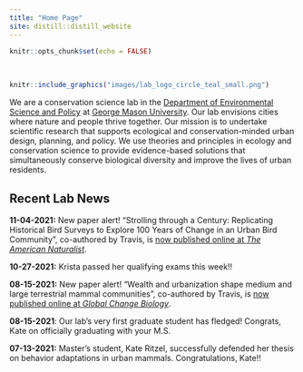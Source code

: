 ```yaml
---
title: "Home Page"
site: distill::distill_website
---
```


```r
knitr::opts_chunk$set(echo = FALSE)
```

<style>
d-title, d-byline {
  display: none
}
</style>

<br>

```r
knitr::include_graphics("images/lab_logo_circle_teal_small.png")
```

We are a conservation science lab in the [Department of Environmental Science and Policy](https://science.gmu.edu/academics/departments-units/environmental-science-policy) at [George Mason University](https://www2.gmu.edu/). Our lab envisions cities where nature and people thrive together. Our mission is to undertake scientific research that supports ecological and conservation-minded urban design, planning, and policy. We use theories and principles in ecology and conservation science to provide evidence-based solutions that simultaneously conserve biological diversity and improve the lives of urban residents.

<h2>Recent Lab News</h2>

**11-04-2021:** New paper alert! "Strolling through a Century: Replicating Historical Bird Surveys to Explore 100 Years of Change in an Urban Bird Community", co-authored by Travis, is [now published online at *The American Naturalist*](https://www.journals.uchicago.edu/doi/10.1086/717052).

**10-27-2021:** Krista passed her qualifying exams this week!!

**08-15-2021:** New paper alert! "Wealth and urbanization shape medium and large terrestrial mammal communities", co-authored by Travis, is [now published online at *Global Change Biology*](https://onlinelibrary.wiley.com/doi/full/10.1111/gcb.15800).

**08-15-2021**: Our lab's very first graduate student has fledged! Congrats, Kate on officially graduating with your M.S.

**07-13-2021:** Master's student, Kate Ritzel, successfully defended her thesis on behavior adaptations in urban mammals. Congratulations, Kate!!

